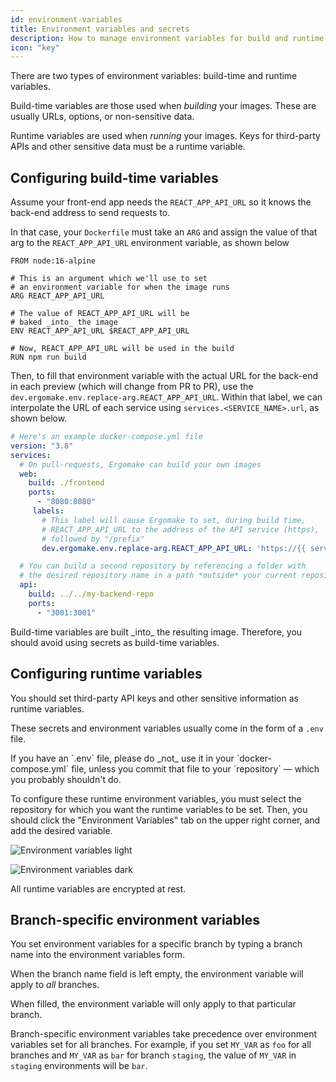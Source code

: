 ```yaml
---
id: environment-variables
title: Environment variables and secrets
description: How to manage environment variables for build and runtime.
icon: "key"
---
```


There are two types of environment variables: build-time and runtime variables.

Build-time variables are those used when _building_ your images. These are usually URLs, options, or non-sensitive data.

Runtime variables are used when _running_ your images. Keys for third-party APIs and other sensitive data must be a runtime variable.

## Configuring build-time variables

Assume your front-end app needs the `REACT_APP_API_URL` so it knows the back-end address to send requests to.

In that case, your `Dockerfile` must take an `ARG` and assign the value of that arg to the `REACT_APP_API_URL` environment variable, as shown below

```
FROM node:16-alpine

# This is an argument which we'll use to set
# an environment variable for when the image runs
ARG REACT_APP_API_URL

# The value of REACT_APP_API_URL will be
# baked _into_ the image
ENV REACT_APP_API_URL $REACT_APP_API_URL

# Now, REACT_APP_API_URL will be used in the build
RUN npm run build

```

Then, to fill that environment variable with the actual URL for the back-end in each preview (which will change from PR to PR), use the `dev.ergomake.env.replace-arg.REACT_APP_API_URL`. Within that label, we can interpolate the URL of each service using `services.<SERVICE_NAME>.url`, as shown below.

```yml
# Here's an example docker-compose.yml file
version: "3.8"
services:
  # On pull-requests, Ergomake can build your own images
  web:
    build: ./frontend
    ports:
      - "8080:8080"
     labels:
       # This label will cause Ergomake to set, during build time,
       # REACT_APP_API_URL to the address of the API service (https),
       # followed by "/prefix"
       dev.ergomake.env.replace-arg.REACT_APP_API_URL: 'https://{{ services.api.url }}/api'

  # You can build a second repository by referencing a folder with
  # the desired repository name in a path *outside* your current repository.
  api:
    build: ../../my-backend-repo
    ports:
      - "3001:3001"
```

<Note>
    Build-time variables are built _into_ the resulting image. Therefore, you
    should avoid using secrets as build-time variables.
</Note>

## Configuring runtime variables

You should set third-party API keys and other sensitive information as runtime variables.

These secrets and environment variables usually come in the form of a `.env` file.

<Note>
    If you have an `.env` file, please do _not_ use it in your
    `docker-compose.yml` file, unless you commit that file to your `repository`
    — which you probably shouldn't do.
</Note>

To configure these runtime environment variables, you must select the repository for which you want the runtime variables to be set. Then, you should click the "Environment Variables" tab on the upper right corner, and add the desired variable.

<img
    className="block dark:hidden"
    src="/images/environment-variables-light.png"
    alt="Environment variables light"
/>

<img
    className="hidden dark:block"
    src="/images/environment-variables-dark.png"
    alt="Environment variables dark"
/>

<Info>All runtime variables are encrypted at rest.</Info>

## Branch-specific environment variables

You set environment variables for a specific branch by typing a branch name into the environment variables form.

When the branch name field is left empty, the environment variable will apply to _all_ branches.

When filled, the environment variable will only apply to that particular branch.

Branch-specific environment variables take precedence over environment variables set for all branches. For example, if you set `MY_VAR` as `foo` for all branches and `MY_VAR` as `bar` for branch `staging`, the value of `MY_VAR` in `staging` environments will be `bar`.
